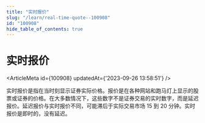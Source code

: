 ```yaml
---
title: "实时报价"
slug: "/learn/real-time-quote--100908"
id: "100908"
hide_table_of_contents: true
---
```



# 实时报价

<ArticleMeta id={100908} updatedAt={'2023-09-26 13:58:51'} />
<div className='border-solid border-b border-t-0 my-4 border-[var(--ifm-color-gray-300)]' />

实时报价是指在当时刻显示证券实际价格。报价是在各种网站和跑马灯上显示的股票或证券的价格。在大多数情况下，这些数字不是证券交易的实时数字，而是延迟报价。延迟报价与实时报价不同，可能滞后于实际交易市场 15 到 20 分钟。实时报价是即时的，没有延迟。

